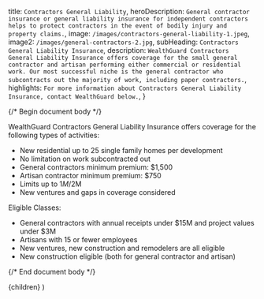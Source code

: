
  title: `Contractors General Liability`,
  heroDescription: `General contractor insurance or general liability insurance for independent contractors helps to protect contractors in the event of bodily injury and property claims.`,
  image: `/images/contractors-general-liability-1.jpeg`,
  image2: `/images/general-contractors-2.jpg`,
  subHeading: `Contractors General Liability Insurance`,
  description: `WealthGuard Contractors General Liability Insurance offers coverage for the small general contractor and artisan performing either commercial or residential work. Our most successful niche is the general contractor who subcontracts out the majority of work, including paper contractors.`,
  highlights: `For more information about Contractors General Liability Insurance, contact WealthGuard below.`,
}

{/* Begin document body */}

WealthGuard Contractors General Liability Insurance offers coverage for the following types of activities:

- New residential up to 25 single family homes per development
- No limitation on work subcontracted out
- General contractors minimum premium: $1,500
- Artisan contractor minimum premium: $750
- Limits up to $1M/$2M
- New ventures and gaps in coverage considered

Eligible Classes:

- General contractors with annual receipts under $15M and project values under $3M
- Artisans with 15 or fewer employees
- New ventures, new construction and remodelers are all eligible
- New construction eligible (both for general contractor and artisan)

{/* End document body */}

  <SolutionTemplate meta={meta}>{children}</SolutionTemplate>
)
